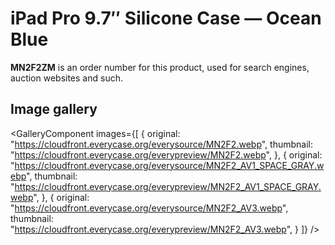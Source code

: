 
# iPad Pro 9.7″ Silicone Case — Ocean Blue

<Callout type='info' emoji='👉🏻'>**MN2F2ZM** is an order number for this product, used for search engines, auction websites and such.</Callout>

## Image gallery

<GalleryComponent
    images={[
      {
        original: "https://cloudfront.everycase.org/everysource/MN2F2.webp",
        thumbnail: "https://cloudfront.everycase.org/everypreview/MN2F2.webp",
      },
      {
        original: "https://cloudfront.everycase.org/everysource/MN2F2_AV1_SPACE_GRAY.webp",
        thumbnail: "https://cloudfront.everycase.org/everypreview/MN2F2_AV1_SPACE_GRAY.webp",
      },
      {
        original: "https://cloudfront.everycase.org/everysource/MN2F2_AV3.webp",
        thumbnail: "https://cloudfront.everycase.org/everypreview/MN2F2_AV3.webp",
      }
    ]}
  />
